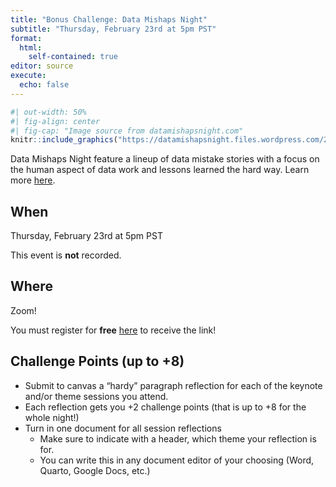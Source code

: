 ```yaml
---
title: "Bonus Challenge: Data Mishaps Night"
subtitle: "Thursday, February 23rd at 5pm PST"
format: 
  html:
    self-contained: true
editor: source
execute: 
  echo: false
---
```


```r
#| out-width: 50%
#| fig-align: center
#| fig-cap: "Image source from datamishapsnight.com"
knitr::include_graphics("https://datamishapsnight.files.wordpress.com/2021/01/data-mishaps_main_withtext-4.png?w=768")
```

Data Mishaps Night feature a lineup of data mistake stories with a focus on the human aspect of data work and lessons learned the hard way. Learn more [here](https://datamishapsnight.com/).

## When

Thursday, February 23rd at 5pm PST

::: callout-warning
This event is **not** recorded.
:::

## Where

Zoom!

::: callout-caution
You must register for **free** [here](https://datamishapsnight.com/) to receive the link!
:::

## Challenge Points (up to +8)
+ Submit to canvas a "hardy" paragraph reflection for each of the keynote and/or theme sessions you attend. 
+ Each reflection gets you +2 challenge points (that is up to +8 for the whole night!)
+ Turn in one document for all session reflections
  + Make sure to indicate with a header, which theme your reflection is for. 
  + You can write this in any document editor of your choosing (Word, Quarto, Google Docs, etc.)
